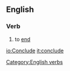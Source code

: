 ==English==

===Verb===
[[Category:English verbs]]
{{en-infl-reg-other-e|conclud|e}}
# to [[end]]

[[io:Conclude]]
[[it:conclude]]